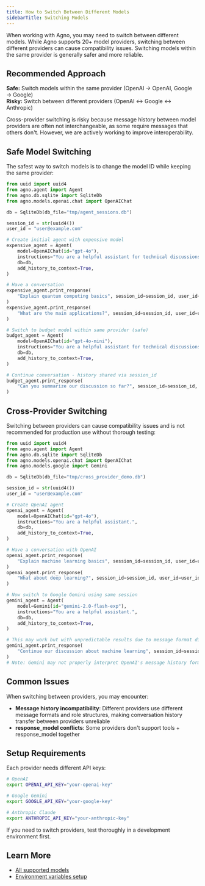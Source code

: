 ```yaml
---
title: How to Switch Between Different Models
sidebarTitle: Switching Models
---
```


When working with Agno, you may need to switch between different models. While Agno supports 20+ model providers, switching between different providers can cause compatibility issues. Switching models within the same provider is generally safer and more reliable.

## Recommended Approach

**Safe:** Switch models within the same provider (OpenAI → OpenAI, Google → Google)  
**Risky:** Switch between different providers (OpenAI ↔ Google ↔ Anthropic)

Cross-provider switching is risky because message history between model providers are often not interchangeable, as some require messages that others don't. However, we are actively working to improve interoperability.

## Safe Model Switching

The safest way to switch models is to change the model ID while keeping the same provider:

```python
from uuid import uuid4
from agno.agent import Agent
from agno.db.sqlite import SqliteDb
from agno.models.openai.chat import OpenAIChat

db = SqliteDb(db_file="tmp/agent_sessions.db")

session_id = str(uuid4())
user_id = "user@example.com"

# Create initial agent with expensive model
expensive_agent = Agent(
    model=OpenAIChat(id="gpt-4o"),
    instructions="You are a helpful assistant for technical discussions.",
    db=db,
    add_history_to_context=True,
)

# Have a conversation
expensive_agent.print_response(
    "Explain quantum computing basics", session_id=session_id, user_id=user_id
)
expensive_agent.print_response(
    "What are the main applications?", session_id=session_id, user_id=user_id
)

# Switch to budget model within same provider (safe)
budget_agent = Agent(
    model=OpenAIChat(id="gpt-4o-mini"),
    instructions="You are a helpful assistant for technical discussions.",
    db=db,
    add_history_to_context=True,
)

# Continue conversation - history shared via session_id
budget_agent.print_response(
    "Can you summarize our discussion so far?", session_id=session_id, user_id=user_id
)
```

## Cross-Provider Switching

Switching between providers can cause compatibility issues and is not recommended for production use without thorough testing:

```python
from uuid import uuid4
from agno.agent import Agent
from agno.db.sqlite import SqliteDb
from agno.models.openai.chat import OpenAIChat
from agno.models.google import Gemini

db = SqliteDb(db_file="tmp/cross_provider_demo.db")

session_id = str(uuid4())
user_id = "user@example.com"

# Create OpenAI agent
openai_agent = Agent(
    model=OpenAIChat(id="gpt-4o"),
    instructions="You are a helpful assistant.",
    db=db,
    add_history_to_context=True,
)

# Have a conversation with OpenAI
openai_agent.print_response(
    "Explain machine learning basics", session_id=session_id, user_id=user_id
)
openai_agent.print_response(
    "What about deep learning?", session_id=session_id, user_id=user_id
)

# Now switch to Google Gemini using same session
gemini_agent = Agent(
    model=Gemini(id="gemini-2.0-flash-exp"),
    instructions="You are a helpful assistant.",
    db=db,
    add_history_to_context=True,
)

# This may work but with unpredictable results due to message format differences
gemini_agent.print_response(
    "Continue our discussion about machine learning", session_id=session_id, user_id=user_id
)
# Note: Gemini may not properly interpret OpenAI's message history format
```

## Common Issues

When switching between providers, you may encounter:

- **Message history incompatibility**: Different providers use different message formats and role structures, making conversation history transfer between providers unreliable
- **response_model conflicts**: Some providers don't support tools + response_model together

## Setup Requirements

Each provider needs different API keys:

```bash
# OpenAI
export OPENAI_API_KEY="your-openai-key"

# Google Gemini  
export GOOGLE_API_KEY="your-google-key"

# Anthropic Claude
export ANTHROPIC_API_KEY="your-anthropic-key"
```

If you need to switch providers, test thoroughly in a development environment first.

## Learn More

- [All supported models](/concepts/models/introduction)
- [Environment variables setup](/faq/environment-variables)
